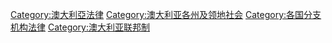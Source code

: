 
[[Category:澳大利亞法律|Category:澳大利亞法律]]
[[Category:澳大利亚各州及领地社会|Category:澳大利亚各州及领地社会]]
[[Category:各国分支机构法律|Category:各国分支机构法律]]
[[Category:澳大利亚联邦制|Category:澳大利亚联邦制]]
